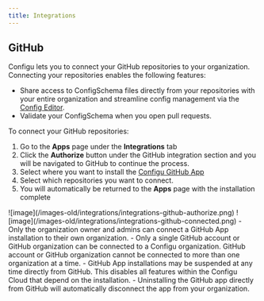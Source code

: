 ```yaml
---
title: Integrations
---
```


## GitHub

Configu lets you to connect your GitHub repositories to your organization. Connecting your repositories enables the following features:

- Share access to ConfigSchema files directly from your repositories with your entire organization and streamline config management via the [Config Editor](/integrations/store/configu/config-editor).
- Validate your ConfigSchema when you open pull requests.

To connect your GitHub repositories:

1. Go to the **Apps** page under the **Integrations** tab
2. Click the **Authorize** button under the GitHub integration section and you will be navigated to GitHub to continue the process.
3. Select where you want to install the [Configu GitHub App](https://github.com/apps/configu)
4. Select which repositories you want to connect.
5. You will automatically be returned to the **Apps** page with the installation complete

<Frame>![image](/images-old/integrations/integrations-github-authorize.png)</Frame>

<Frame>![image](/images-old/integrations/integrations-github-connected.png)</Frame>

<Info>
- Only the organization owner and admins can connect a GitHub App installation to their own organization.
</Info>

<Warning>
- Only a single GitHub account or GitHub organization can be connected to a Configu organization. GitHub account or GitHub organization cannot be connected to more than one organization at a time.
- GitHub App installations may be suspended at any time directly from GitHub. This disables all features within the Configu Cloud that depend on the installation.
- Uninstalling the GitHub app directly from GitHub will automatically disconnect the app from your organization.

</Warning>
